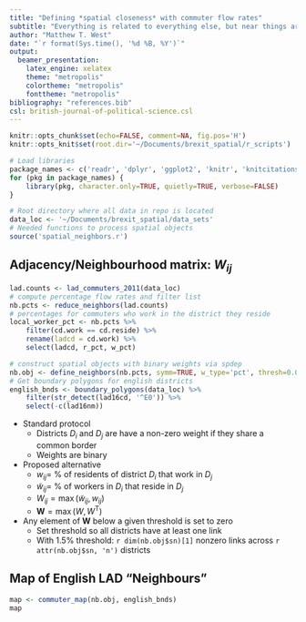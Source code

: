 ```yaml
---
title: "Defining *spatial closeness* with commuter flow rates"
subtitle: "Everything is related to everything else, but near things are more related than distant things. (Tobler, 1970)"
author: "Matthew T. West"
date: "`r format(Sys.time(), '%d %B, %Y')`"
output:
  beamer_presentation:
    latex_engine: xelatex
    theme: "metropolis"
    colortheme: "metropolis"
    fonttheme: "metropolis"
bibliography: "references.bib"
csl: british-journal-of-political-science.csl
---
```


```r
knitr::opts_chunk$set(echo=FALSE, comment=NA, fig.pos='H')
knitr::opts_knit$set(root.dir='~/Documents/brexit_spatial/r_scripts')
```

```r
# Load libraries
package_names <- c('readr', 'dplyr', 'ggplot2', 'knitr', 'knitcitations')
for (pkg in package_names) {
    library(pkg, character.only=TRUE, quietly=TRUE, verbose=FALSE)
}

# Root directory where all data in repo is located
data_loc <- '~/Documents/brexit_spatial/data_sets'
# Needed functions to process spatial objects
source('spatial_neighbors.r')
```

## Adjacency/Neighbourhood matrix:  $W_{ij}$
```r
lad.counts <- lad_commuters_2011(data_loc)
# compute percentage flow rates and filter list
nb.pcts <- reduce_neighbors(lad.counts)
# percentages for commuters who work in the district they reside
local_worker_pct <- nb.pcts %>%
    filter(cd.work == cd.reside) %>%
    rename(ladcd = cd.work) %>%
    select(ladcd, r_pct, w_pct)

# construct spatial objects with binary weights via spdep
nb.obj <- define_neighbors(nb.pcts, symm=TRUE, w_type='pct', thresh=0.015)
# Get boundary polygons for english districts
english_bnds <- boundary_polygons(data_loc) %>%
    filter(str_detect(lad16cd, '^E0')) %>%
    select(-c(lad16nm))
```

 - Standard protocol
    + Districts $D_i$ and $D_j$ are have a non-zero weight if they share a common border
    + Weights are binary
 - Proposed alternative
    + $w_{ij} =$ % of residents of district $D_i$ that work in $D_j$
    + $\tilde{w}_{ij} =$ % of workers in $D_i$ that reside in $D_j$
    + $W_{ij} = \max \left(\tilde{w}_{ij}, w_{ij} \right)$
    + $\mathbf{W} = \max\left(W, W^{\text{T}} \right)$
 - Any element of $\mathbf{W}$ below a given threshold is set to zero
    + Set threshold so all districts have at least one link
    + With 1.5% threshold: `r dim(nb.obj$sn)[1]` nonzero links across `r attr(nb.obj$sn, 'n')` districts


## Map of English LAD "Neighbours" 

```r

map <- commuter_map(nb.obj, english_bnds)
map
```
